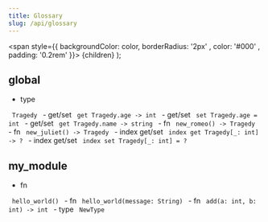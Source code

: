 ```yaml
---
title: Glossary
slug: /api/glossary
---
```



<span style={{ backgroundColor: color, borderRadius: '2px' , color: '#000' , padding: '0.2rem' }}>
    {children}
</span>
);

## global

- <Highlight color="#C6cacb">type</Highlight>
<Link to="/docs/api/global#type-Tragedy"> <code> Tragedy </code> </Link>
- <Highlight color="#25c2a0">get/set</Highlight>
<Link to="/docs/api/global#getset-Tragedy.age"> <code> get Tragedy.age -> int </code> </Link>
- <Highlight color="#25c2a0">get/set</Highlight>
<Link to="/docs/api/global#getset-Tragedy.age"> <code> set Tragedy.age = int </code> </Link>
- <Highlight color="#25c2a0">get/set</Highlight>
<Link to="/docs/api/global#getset-Tragedy.name"> <code> get Tragedy.name -> string </code> </Link>
- <Highlight color="#C6cacb">fn</Highlight>
<Link to="/docs/api/global#fn-new_romeo"> <code> new_romeo() -> Tragedy </code> </Link>
- <Highlight color="#C6cacb">fn</Highlight>
<Link to="/docs/api/global#fn-new_juliet"> <code> new_juliet() -> Tragedy </code> </Link>
- <Highlight color="#25c2a0">index get/set</Highlight>
<Link to="/docs/api/global#indexgetset-Tragedy.int"> <code> index get Tragedy[_: int] -> ? </code> </Link>
- <Highlight color="#25c2a0">index get/set</Highlight>
<Link to="/docs/api/global#indexgetset-Tragedy.int"> <code> index set Tragedy[_: int] = ? </code> </Link>

## my_module

- <Highlight color="#C6cacb">fn</Highlight>
<Link to="/docs/api/my_module#fn-hello_world"> <code> hello_world() </code> </Link>
- <Highlight color="#C6cacb">fn</Highlight>
<Link to="/docs/api/my_module#fn-hello_world"> <code> hello_world(message: String) </code> </Link>
- <Highlight color="#C6cacb">fn</Highlight>
<Link to="/docs/api/my_module#fn-add"> <code> add(a: int, b: int) -> int </code> </Link>
- <Highlight color="#C6cacb">type</Highlight>
<Link to="/docs/api/my_module#type-NewType"> <code> NewType </code> </Link>
